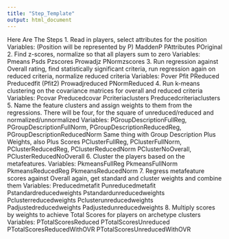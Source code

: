 ```yaml
---
title: "Step_Template"
output: html_document
---
```



Here Are The Steps
1. Read in players, select attributes for the position
Variables: (Position will be represented by P)
MaddenP
PAttributes
POriginal
2. Find z-scores, normalize so that all players sum to zero
Variables:
Pmeans
Psds
Pzscores
Prowadjz
PNormzscores
3. Run regression against Overall rating, find statistically significant criteria, run regression again on reduced criteria, normalize reduced criteria
Variables:
Pover
Pfit
PReduced
Preducedfit (Pfit2)
Prowadjreduced
PNormReduced
4. Run k-means clustering on the covariance matrices for overall and reduced criteria
Variables:
Pcovar
Preducedcovar
Pcriteriaclusters
Preducedcriteriaclusters
5. Name the feature clusters and assign weights to them from the regressions. There will be four, for the square of unreduced/reduced and normalized/unnormalized
Variables:
PGroupDescriptionFullReg, PGroupDescriptionFullNorm, PGroupDescriptionReducedReg, PGroupDescriptionReducedNorm
Same thing with Group Description Plus Weights, also Plus Scores
PClusterFullReg, PClusterFullNorm, PClusterReducedReg, PClusterReducedNorm
PClusterNoOverall, PClusterReducedNoOverall
6. Cluster the players based on the metafeatures.
Variables:
PkmeansFullReg
PkmeansFullNorm
PkmeansReducedReg
PkmeansReducedNorm
7. Regress metafeature scores against Overall again, get standard and cluster weights and combine them
Variables:
Preducedmetafit
Punreducedmetafit
Pstandardreducedweights
Pstandardunreducedweights
Pclusterreducedweights
Pclusterunreducedweights
Padjustedreducedweights
Padjustedunreducedweights
8. Multiply scores by weights to achieve Total Scores for players on archetype clusters
Variables:
PTotalScoresReduced
PTotalScoresUnreduced
PTotalScoresReducedWithOVR
PTotalScoresUnreducedWithOVR

